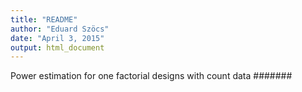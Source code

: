 ```yaml
---
title: "README"
author: "Eduard Szöcs"
date: "April 3, 2015"
output: html_document
---
```


Power estimation for one factorial designs with count data
#######
